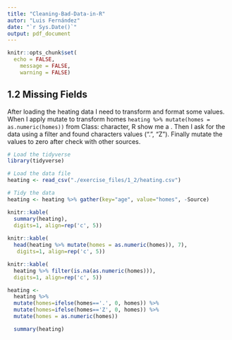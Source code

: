 ```yaml
---
title: "Cleaning-Bad-Data-in-R"
autor: "Luis Fernández"
date: "`r Sys.Date()`"
output: pdf_document
---
```


```r
knitr::opts_chunk$set(
  echo = FALSE,
	message = FALSE,
	warning = FALSE)
```

## 1.2 Missing Fields

After loading the heating data I need to transform and format some values. When I apply mutate to transform homes `heating %>% mutate(homes = as.numeric(homes))` from Class: character, R show me a \textcolor{red}{Caused by warning: ! NAs introducidos por coerción}. Then I ask for the data using a filter and found characters values (".", "Z"). Finally mutate the values to zero after check with other sources. 
\

```r
# Load the tidyverse
library(tidyverse)
```



```r

# Load the data file
heating <- read_csv("./exercise_files/1_2/heating.csv")

# Tidy the data
heating <- heating %>% gather(key="age", value="homes", -Source)

knitr::kable(
  summary(heating),
  digits=1, align=rep('c', 5))
  
knitr::kable(
  head(heating %>% mutate(homes = as.numeric(homes)), 7),
   digits=1, align=rep('c', 5))

knitr::kable(
  heating %>% filter(is.na(as.numeric(homes))),
  digits=1, align=rep('c', 5))

```


```r

heating <- 
  heating %>%
  mutate(homes=ifelse(homes=='.', 0, homes)) %>% 
  mutate(homes=ifelse(homes=='Z', 0, homes)) %>% 
  mutate(homes = as.numeric(homes))

  summary(heating)

```



